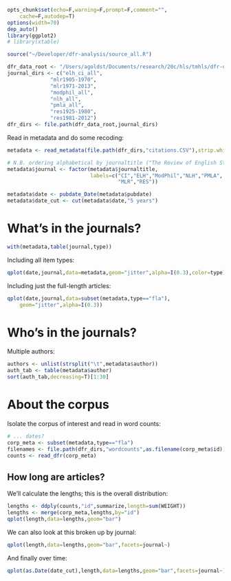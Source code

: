 ```r
opts_chunk$set(echo=F,warning=F,prompt=F,comment="",
    cache=F,autodep=T)
options(width=70)
dep_auto()
library(ggplot2)
# library(xtable)
```

```r
source("~/Developer/dfr-analysis/source_all.R")

dfr_data_root <- "/Users/agoldst/Documents/research/20c/hls/tmhls/dfr-data"
journal_dirs <- c("elh_ci_all",
              "mlr1905-1970",
              "mlr1971-2013",
              "modphil_all",
              "nlh_all",
              "pmla_all",
              "res1925-1980",
              "res1981-2012")
dfr_dirs <- file.path(dfr_data_root,journal_dirs)
```

Read in metadata and do some recoding:
```r
metadata <- read_metadata(file.path(dfr_dirs,"citations.CSV"),strip.white=T)

# N.B. ordering alphabetical by journaltitle ("The Review of English Studies")
metadata$journal <- factor(metadata$journaltitle,
                           labels=c("CI","ELH","ModPhil","NLH","PMLA", 
                                    "MLR","RES"))

metadata$date <- pubdate_Date(metadata$pubdate)
metadata$date_cut <- cut(metadata$date,"5 years")
```

# What's in the journals?

```r
with(metadata,table(journal,type))
```

Including all item types:

```r
qplot(date,journal,data=metadata,geom="jitter",alpha=I(0.3),color=type)
```

Including just the full-length articles:

```r
qplot(date,journal,data=subset(metadata,type=="fla"),
    geom="jitter",alpha=I(0.3))
```

# Who's in the journals?

Multiple authors:

```r
authors <- unlist(strsplit("\t",metadata$author))
auth_tab <- table(metadata$author)
sort(auth_tab,decreasing=T)[1:30]
```

# About the corpus

Isolate the corpus of interest and read in word counts:

```r
# ... dates?
corp_meta <- subset(metadata,type=="fla")
filenames <- file.path(dfr_dirs,"wordcounts",as.filename(corp_meta$id))
counts <- read_dfr(corp_meta)
```

## How long are articles?

We'll calculate the lengths; this is the overall distribution:

```r
lengths <- ddply(counts,"id",summarize,length=sum(WEIGHT))
lengths <- merge(corp_meta,lengths,by="id")
qplot(length,data=lengths,geom="bar")
```

We can also look at this broken up by journal:

```r
qplot(length,data=lengths,geom="bar",facets=journal~)
```

And finally over time:

```r
qplot(as.Date(date_cut),length,data=lengths,geom="bar",facets=journal~)
```



